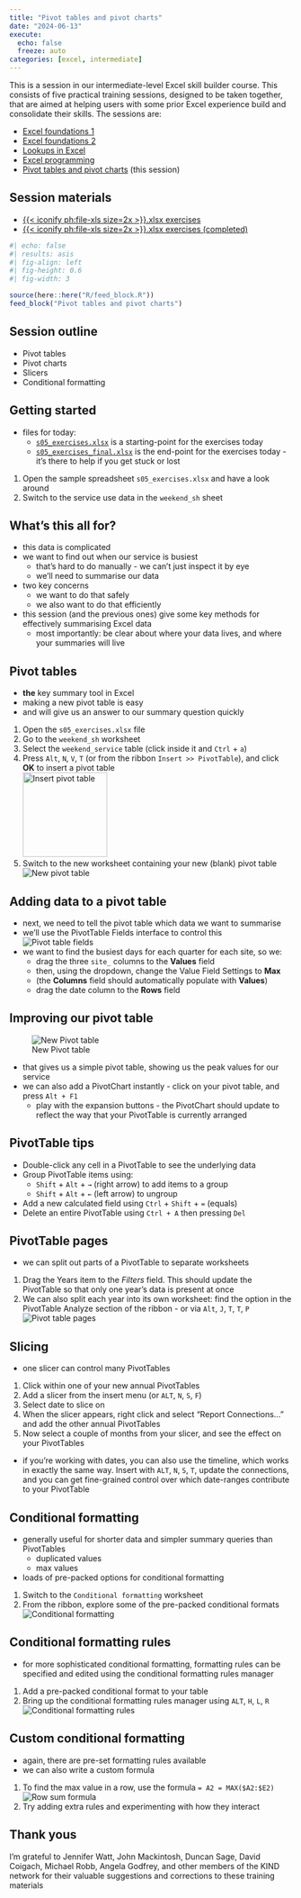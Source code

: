 ---
title: "Pivot tables and pivot charts"
date: "2024-06-13"
execute: 
  echo: false
  freeze: auto
categories: [excel, intermediate]
---

This is a session in our intermediate-level Excel skill builder course. This consists of five practical training sessions, designed to be taken together, that are aimed at helping users with some prior Excel experience build and consolidate their skills. The sessions are:

+ [Excel foundations 1](excel_foundations_01.qmd)
+ [Excel foundations 2](excel_foundations_02.qmd) 
+ [Lookups in Excel](lookups_in_excel.qmd)
+ [Excel programming](excel_programming.qmd)
+ [Pivot tables and pivot charts](pivot_tables_and_pivot_charts.qmd) (this session)

::: {.callout-note collapse="false" appearance="default" icon="true"}
## Session materials

-   [{{< iconify ph:file-xls size=2x >}}.xlsx exercises](src/KIND_excel_skills_s05_exercises.xlsx)
-   [{{< iconify ph:file-xls size=2x >}}.xlsx exercises (completed)](src/KIND_excel_skills_s05_exercises_final.xlsx)

:::


```{r}
#| echo: false
#| results: asis
#| fig-align: left
#| fig-height: 0.6
#| fig-width: 3

source(here::here("R/feed_block.R"))
feed_block("Pivot tables and pivot charts")

```

## Session outline

+ Pivot tables
+ Pivot charts
+ Slicers
+ Conditional formatting

## Getting started
+ files for today:
    + [`s05_exercises.xlsx`](src/KIND_excel_skills_s05_exercises.xlsx) is a starting-point for the exercises today
    + [`s05_exercises_final.xlsx`](src/KIND_excel_skills_s05_exercises_final.xlsx) is the end-point for the exercises today - it's there to help if you get stuck or lost

::: {.callout-tip title="Task"}
1. Open the sample spreadsheet `s05_exercises.xlsx` and have a look around
2. Switch to the service use data in the `weekend_sh` sheet
:::

## What's this all for?
+ this data is complicated
+ we want to find out when our service is busiest
    + that's hard to do manually - we can't just inspect it by eye
    + we'll need to summarise our data
+ two key concerns
    + we want to do that safely
    + we also want to do that efficiently
+ this session (and the previous ones) give some key methods for effectively summarising Excel data
    + most importantly: be clear about where your data lives, and where your summaries will live

## Pivot tables

+ **the** key summary tool in Excel
+ making a new pivot table is easy
+ and will give us an answer to our summary question quickly

::: {.callout-tip title="Task"}
1. Open the `s05_exercises.xlsx` file
1. Go to the `weekend_sh` worksheet
1. Select the `weekend_service` table (click inside it and `Ctrl` + `a`)
1. Press `Alt`, `N`, `V`, `T` (or from the ribbon `Insert >> PivotTable`), and click **OK** to insert a pivot table </br>![Insert pivot table](images/pt.png){height="150"}
1. Switch to the new worksheet containing your new (blank) pivot table </br>![New pivot table](images/pt_cols.png)
:::

## Adding data to a pivot table

+ next, we need to tell the pivot table which data we want to summarise
+ we'll use the PivotTable Fields interface to control this</br>![Pivot table fields](images/pt_cols_p.png)
+ we want to find the busiest days for each quarter for each site, so we:
    + drag the three `site_` columns to the **Values** field
    + then, using the dropdown, change the Value Field Settings to **Max**
    + (the **Columns** field should automatically populate with **Values**)
    + drag the date column to the **Rows** field

## Improving our pivot table

![New Pivot table](images/pt_new.png)

+ that gives us a simple pivot table, showing us the peak values for our service
+ we can also add a PivotChart instantly - click on your pivot table, and press `Alt + F1`
    + play with the expansion buttons - the PivotChart should update to reflect the way that your PivotTable is currently arranged

## PivotTable tips

::: {.callout-note}
+ Double-click any cell in a PivotTable to see the underlying data
+ Group PivotTable items using:
    + `Shift` + `Alt` + `→` (right arrow) to add items to a group
    + `Shift` + `Alt` + `←` (left arrow) to ungroup
+ Add a new calculated field using `Ctrl` + `Shift` + `=` (equals)
+ Delete an entire PivotTable using `Ctrl + A` then pressing `Del`
:::

## PivotTable pages

+ we can split out parts of a PivotTable to separate worksheets

::: {.callout-tip title="Task"}

1. Drag the Years item to the *Filters* field. This should update the PivotTable so that only one year's data is present at once
1. We can also split each year into its own worksheet: find the option in the PivotTable Analyze section of the ribbon - or via `Alt`, `J`, `T`, `T`, `P` </br>![Pivot table pages](images/05_jttp.png)

:::

## Slicing
+  one slicer can control many PivotTables

::: {.callout-tip title="Task"}
1. Click within one of your new annual PivotTables
1. Add a slicer from the insert menu (or `ALT`, `N`, `S`, `F`)
1. Select date to slice on 
1. When the slicer appears, right click and select "Report Connections..." and add the other annual PivotTables
1. Now select a couple of months from your slicer, and see the effect on your PivotTables
:::

+ if you're working with dates, you can also use the timeline, which works in exactly the same way. Insert with `ALT`, `N`, `S`, `T`, update the connections, and you can get fine-grained control over which date-ranges contribute to your PivotTable

## Conditional formatting
+ generally useful for shorter data and simpler summary queries than PivotTables
    + duplicated values
    + max values
+ loads of pre-packed options for conditional formatting

::: {.callout-tip title="Task"}
1. Switch to the `Conditional formatting` worksheet
2. From the ribbon, explore some of the pre-packed conditional formats </br>![Conditional formatting](images/05_cf.png)
:::

## Conditional formatting rules

+ for more sophisticated conditional formatting, formatting rules can be specified and edited using the conditional formatting rules manager

::: {.callout-tip title="Task"}
1. Add a pre-packed conditional format to your table
1. Bring up the conditional formatting rules manager using `ALT`, `H`, `L`, `R` </br>![Conditional formatting rules](images/05_cfrm.png)
:::

## Custom conditional formatting
+ again, there are pre-set formatting rules available
+ we can also write a custom formula

::: {.callout-tip title="Task"}
1. To find the max value in a row, use the formula `= A2 = MAX($A2:$E2)`
![Row sum formula](images/05_rowmax.png)
1. Try adding extra rules and experimenting with how they interact
:::

## Thank yous

I'm grateful to Jennifer Watt, John Mackintosh, Duncan Sage, David Coigach, Michael Robb, Angela Godfrey, and other members of the KIND network for their valuable suggestions and corrections to these training materials
